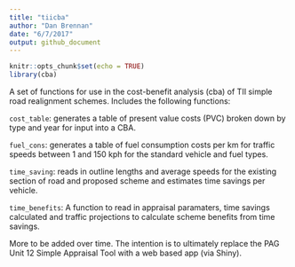 ```yaml
---
title: "tiicba"
author: "Dan Brennan"
date: "6/7/2017"
output: github_document
---
```


```r
knitr::opts_chunk$set(echo = TRUE)
library(cba)
```

A set of functions for use in the cost-benefit analysis (cba) of TII simple road realignment schemes. Includes the following functions:

`cost_table`: generates a table of present value costs (PVC) broken down by type and year for input into a CBA.

`fuel_cons`: generates a table of fuel consumption costs per km for traffic speeds between 1 and 150 kph for the standard vehicle and fuel types.

`time_saving`: reads in outline lengths and average speeds for the existing section of road and proposed scheme and estimates time savings per vehicle.

`time_benefits`: A function to read in appraisal paramaters, time savings calculated and traffic projections to calculate scheme benefits from time savings.

More to be added over time. The intention is to ultimately replace the PAG Unit 12 Simple Appraisal Tool with a web based app (via Shiny).
